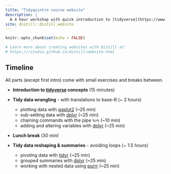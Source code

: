 ```yaml
---
title: "Tidyquintro course website"
description: |
  A 4 hour workshop with quick introduction to [tidyverse](https://www.tidyverse.org/).
site: distill::distill_website
---
```


```r
knitr::opts_chunk$set(echo = FALSE)

# Learn more about creating websites with Distill at:
# https://rstudio.github.io/distill/website.html

```

## Timeline
All parts (except first intro) come with small exercises and breaks between.

- **Introduction to [tidyverse](https://www.tidyverse.org/) concepts** (15 minutes)  

- **Tidy data wrangling** - with translations to base-R (~ 2 hours) 
  - plotting data with [ggplot2](https://ggplot2.tidyverse.org/) (~25 min) 
  - sub-setting data with [dplyr](https://dplyr.tidyverse.org/) (~25 min)  
  - chaining commands with the pipe `%>%` (~10 min)  
  - adding and altering variables with [dplyr](https://dplyr.tidyverse.org/)  (~25 min)  

- **Lunch break** (30 min)  

- **Tidy data reshaping & summaries** - avoiding loops (~ 1.5 hours)   
  - pivoting data with [tidyr](https://tidyr.tidyverse.org/) (~25 min) 
  - grouped summaries with [dplyr](https://dplyr.tidyverse.org/) (~25 min)  
  - working with nested data using [purrr](https://purrr.tidyverse.org/) (~25 min) 
  
